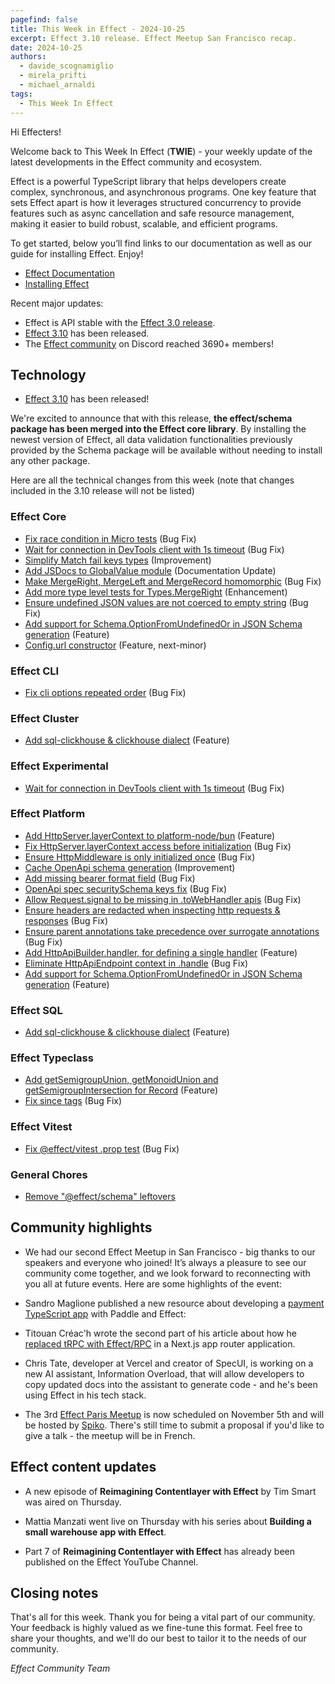 ```yaml
---
pagefind: false
title: This Week in Effect - 2024-10-25
excerpt: Effect 3.10 release. Effect Meetup San Francisco recap.
date: 2024-10-25
authors:
  - davide_scognamiglio
  - mirela_prifti
  - michael_arnaldi
tags:
  - This Week In Effect
---
```



Hi Effecters!

Welcome back to This Week In Effect (**TWIE**) - your weekly update of the latest developments in the Effect community and ecosystem.

Effect is a powerful TypeScript library that helps developers create complex, synchronous, and asynchronous programs. One key feature that sets Effect apart is how it leverages structured concurrency to provide features such as async cancellation and safe resource management, making it easier to build robust, scalable, and efficient programs.

To get started, below you’ll find links to our documentation as well as our guide for installing Effect. Enjoy!

- [Effect Documentation](/docs/getting-started/introduction/)
- [Installing Effect](/docs/getting-started/installation/)

Recent major updates:

- Effect is API stable with the [Effect 3.0 release](https://effect.website/blog/effect-3.0).
- [Effect 3.10](https://effect.website/blog/effect-3.10) has been released.
- The [Effect community](https://discord.gg/effect-ts) on Discord reached 3690+ members!

## Technology

- [Effect 3.10](https://effect.website/blog/effect-3.10) has been released!

  <Tweet id="1848719287013544194" />

We're excited to announce that with this release, **the effect/schema package has been merged into the Effect core library**. By installing the newest version of Effect, all data validation functionalities previously provided by the Schema package will be available without needing to install any other package.

Here are all the technical changes from this week (note that changes included in the 3.10 release will not be listed)

### Effect Core

- [Fix race condition in Micro tests](https://github.com/Effect-TS/effect/pull/3815) (Bug Fix)
- [Wait for connection in DevTools client with 1s timeout](https://github.com/Effect-TS/effect/pull/3818) (Bug Fix)
- [Simplify Match fail keys types](https://github.com/Effect-TS/effect/pull/3820) (Improvement)
- [Add JSDocs to GlobalValue module](https://github.com/Effect-TS/effect/pull/3827) (Documentation Update)
- [Make MergeRight, MergeLeft and MergeRecord homomorphic](https://github.com/Effect-TS/effect/pull/3825) (Bug Fix)
- [Add more type level tests for Types.MergeRight](https://github.com/Effect-TS/effect/pull/3828) (Enhancement)
- [Ensure undefined JSON values are not coerced to empty string](https://github.com/Effect-TS/effect/pull/3833) (Bug Fix)
- [Add support for Schema.OptionFromUndefinedOr in JSON Schema generation](https://github.com/Effect-TS/effect/pull/3842) (Feature)
- [Config.url constructor](https://github.com/Effect-TS/effect/pull/3834) (Feature, next-minor)

### Effect CLI

- [Fix cli options repeated order](https://github.com/Effect-TS/effect/pull/3773) (Bug Fix)

### Effect Cluster

- [Add sql-clickhouse & clickhouse dialect](https://github.com/Effect-TS/effect/pull/3760) (Feature)

### Effect Experimental

- [Wait for connection in DevTools client with 1s timeout](https://github.com/Effect-TS/effect/pull/3818) (Bug Fix)

### Effect Platform

- [Add HttpServer.layerContext to platform-node/bun](https://github.com/Effect-TS/effect/pull/3802) (Feature)
- [Fix HttpServer.layerContext access before initialization](https://github.com/Effect-TS/effect/pull/3806) (Bug Fix)
- [Ensure HttpMiddleware is only initialized once](https://github.com/Effect-TS/effect/pull/3808) (Bug Fix)
- [Cache OpenApi schema generation](https://github.com/Effect-TS/effect/pull/3814) (Improvement)
- [Add missing bearer format field](https://github.com/Effect-TS/effect/pull/3813) (Bug Fix)
- [OpenApi spec securitySchema keys fix](https://github.com/Effect-TS/effect/pull/3811) (Bug Fix)
- [Allow Request.signal to be missing in .toWebHandler apis](https://github.com/Effect-TS/effect/pull/3816) (Bug Fix)
- [Ensure headers are redacted when inspecting http requests & responses](https://github.com/Effect-TS/effect/pull/3826) (Bug Fix)
- [Ensure parent annotations take precedence over surrogate annotations](https://github.com/Effect-TS/effect/pull/3831) (Bug Fix)
- [Add HttpApiBuilder.handler, for defining a single handler](https://github.com/Effect-TS/effect/pull/3836) (Feature)
- [Eliminate HttpApiEndpoint context in .handle](https://github.com/Effect-TS/effect/pull/3837) (Bug Fix)
- [Add support for Schema.OptionFromUndefinedOr in JSON Schema generation](https://github.com/Effect-TS/effect/pull/3842) (Feature)

### Effect SQL

- [Add sql-clickhouse & clickhouse dialect](https://github.com/Effect-TS/effect/pull/3760) (Feature)

### Effect Typeclass

- [Add getSemigroupUnion, getMonoidUnion and getSemigroupIntersection for Record](https://github.com/Effect-TS/effect/pull/3840) (Feature)
- [Fix since tags](https://github.com/Effect-TS/effect/pull/3844) (Bug Fix)

### Effect Vitest

- [Fix @effect/vitest .prop test](https://github.com/Effect-TS/effect/pull/3803) (Bug Fix)

### General Chores

- [Remove "@effect/schema" leftovers](https://github.com/Effect-TS/effect/pull/3822)

## Community highlights

- We had our second Effect Meetup in San Francisco - big thanks to our speakers and everyone who joined! It’s always a pleasure to see our community come together, and we look forward to reconnecting with you all at future events. Here are some highlights of the event:

  <Tweet id="1848530414425567250" />
  <Tweet id="1848541755152470248" />
  <Tweet id="1848556525079695397" />
  <Tweet id="1848565133582200978" />
  <Tweet id="1848809087305453693" />

- Sandro Maglione published a new resource about developing a [payment TypeScript app](https://www.typeonce.dev/course/paddle-payments-full-stack-typescript-app) with Paddle and Effect:

  <Tweet id="1848770978664309248" />

- Titouan Créac'h wrote the second part of his article about how he [replaced tRPC with Effect/RPC](https://dev.to/titouancreach/part-2-how-i-replaced-trpc-with-effect-rpc-in-a-nextjs-app-router-application-streaming-responses-566c) in a Next.js app router application.

  <Tweet id="1848657349927440454" />

- Chris Tate, developer at Vercel and creator of SpecUI, is working on a new AI assistant, Information Overload, that will allow developers to copy updated docs into the assistant to generate code - and he's been using Effect in his tech stack.

  <Tweet id="1849110385858638206" />

- The 3rd [Effect Paris Meetup](https://www.meetup.com/fr-FR/effect-paris/events/304021172/?eventorigin=group_upcoming_events) is now scheduled on November 5th and will be hosted by [Spiko](https://www.spiko.xyz/). There's still time to submit a proposal if you'd like to give a talk - the meetup will be in French.

  <Tweet id="1846142515583262767" />

## Effect content updates

- A new episode of **Reimagining Contentlayer with Effect** by Tim Smart was aired on Thursday.

  <Tweet id="1849609388409155902" />

- Mattia Manzati went live on Thursday with his series about **Building a small warehouse app with Effect**.

  <Tweet id="1849459357232046394" />

- Part 7 of **Reimagining Contentlayer with Effect** has already been published on the Effect YouTube Channel.

  <YouTube
    id="https://www.youtube.com/embed/MXhE36Xkpjw?si=R9irA33Xv63pIB4U"
    title="Effect Cluster - Design Sync Session (Part 7)"
  />

## Closing notes

That's all for this week. Thank you for being a vital part of our community. Your feedback is highly valued as we fine-tune this format. Feel free to share your thoughts, and we'll do our best to tailor it to the needs of our community.

_Effect Community Team_

